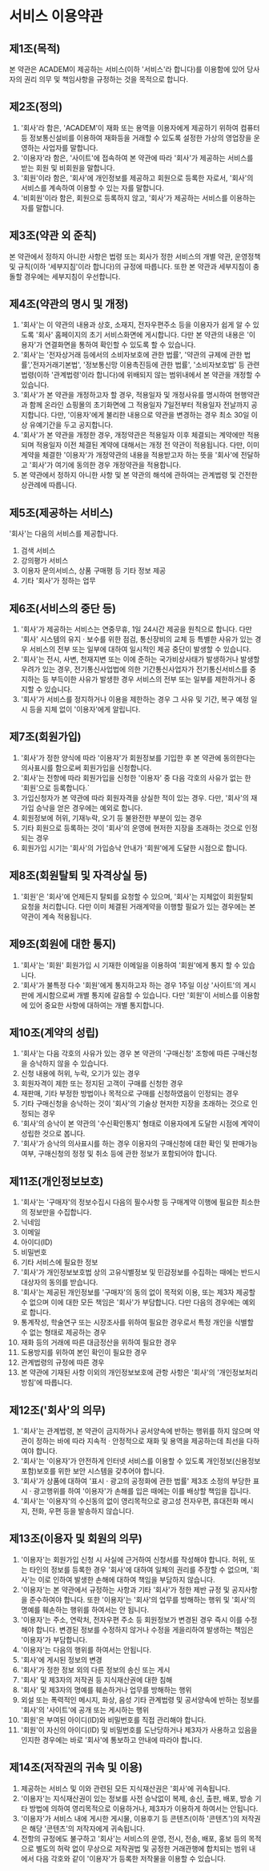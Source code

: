 # 서비스 이용약관
## 제1조(목적)

본 약관은 ACADEM이 제공하는 서비스(이하 '서비스'라 합니다)를 이용함에 있어 당사자의 권리 의무 및 책임사항을 규정하는 것을 목적으로 합니다.

## 제2조(정의)
1. '회사'라 함은, 'ACADEM'이 재화 또는 용역을 이용자에게 제공하기 위하여 컴퓨터 등 정보통신설비를 이용하여 재화등을 거래할 수 있도록 설정한 가상의 영업장을 운영하는 사업자를 말합니다.
1. '이용자'라 함은, '사이트'에 접속하여 본 약관에 따라 '회사'가 제공하는 서비스를 받는 회원 및 비회원을 말합니다.
1. '회원'이라 함은, '회사'에 개인정보를 제공하고 회원으로 등록한 자로서, '회사'의 서비스를 계속하여 이용할 수 있는 자를 말합니다.
1. '비회원'이라 함은, 회원으로 등록하지 않고, '회사'가 제공하는 서비스를 이용하는 자를 말합니다.

## 제3조(약관 외 준칙)
본 약관에서 정하지 아니한 사항은 법령 또는 회사가 정한 서비스의 개별 약관, 운영정책 및 규칙(이하 '세부지침'이라 합니다)의 규정에 따릅니다. 또한 본 약관과 세부지침이 충돌할 경우에는 세부지침이 우선합니다.

## 제4조(약관의 명시 및 개정)
1. '회사'는 이 약관의 내용과 상호, 소재지, 전자우편주소 등을 이용자가 쉽게 알 수 있도록 '회사' 홈페이지의 초기 서비스화면에 게시합니다. 다만 본 약관의 내용은 '이용자'가 연결화면을 통하여 확인할 수 있도록 할 수 있습니다.
1. '회사'는 '전자상거래 등에서의 소비자보호에 관한 법률', '약관의 규제에 관한 법률','전자거래기본법', '정보통신망 이용촉진등에 관한 법률', '소비자보호법' 등 관련법령(이하 '관계법령'이라 합니다)에 위배되지 않는 범위내에서 본 약관을 개정할 수 있습니다.
1. '회사'가 본 약관을 개정하고자 할 경우, 적용일자 및 개정사유를 명시하여 현행약관과 함께 온라인 쇼핑몰의 초기화면에 그 적용일자 7일전부터 적용일자 전날까지 공지합니다. 다만, '이용자'에게 불리한 내용으로 약관을 변경하는 경우 최소 30일 이상 유예기간을 두고 공지합니다.
1. '회사'가 본 약관을 개정한 경우, 개정약관은 적용일자 이후 체결되는 계약에만 적용되며 적용일자 이전 체결된 계약에 대해서는 개정 전 약관이 적용됩니다. 다만, 이미 계약을 체결한 '이용자'가 개정약관의 내용을 적용받고자 하는 뜻을 '회사'에 전달하고 '회사'가 여기에 동의한 경우 개정약관을 적용합니다.
1. 본 약관에서 정하지 아니한 사항 및 본 약관의 해석에 관하여는 관계법령 및 건전한 상관례에 따릅니다.

## 제5조(제공하는 서비스)
'회사'는 다음의 서비스를 제공합니다.

1. 검색 서비스
1. 강의평가 서비스
1. 이용자 문의서비스, 상품 구매평 등 기타 정보 제공
1. 기타 '회사'가 정하는 업무

## 제6조(서비스의 중단 등)
1. '회사'가 제공하는 서비스는 연중무휴, 1일 24시간 제공을 원칙으로 합니다. 다만 '회사' 시스템의 유지 · 보수를 위한 점검, 통신장비의 교체 등 특별한 사유가 있는 경우 서비스의 전부 또는 일부에 대하여 일시적인 제공 중단이 발생할 수 있습니다.
1. '회사'는 전시, 사변, 천재지변 또는 이에 준하는 국가비상사태가 발생하거나 발생할 우려가 있는 경우, 전기통신사업법에 의한 기간통신사업자가 전기통신서비스를 중지하는 등 부득이한 사유가 발생한 경우 서비스의 전부 또는 일부를 제한하거나 중지할 수 있습니다.
1. '회사'가 서비스를 정지하거나 이용을 제한하는 경우 그 사유 및 기간, 복구 예정 일시 등을 지체 없이 '이용자'에게 알립니다.

## 제7조(회원가입)
1. '회사'가 정한 양식에 따라 '이용자'가 회원정보를 기입한 후 본 약관에 동의한다는 의사표시를 함으로써 회원가입을 신청합니다.
1. '회사'는 전항에 따라 회원가입을 신청한 '이용자' 중 다음 각호의 사유가 없는 한 '회원'으로 등록합니다.`
  1. 가입신청자가 본 약관에 따라 회원자격을 상실한 적이 있는 경우. 다만, '회사'의 재가입 승낙을 얻은 경우에는 예외로 합니다.
  1. 회원정보에 허위, 기재누락, 오기 등 불완전한 부분이 있는 경우
  1. 기타 회원으로 등록하는 것이 '회사'의 운영에 현저한 지장을 초래하는 것으로 인정되는 경우
1. 회원가입 시기는 '회사'의 가입승낙 안내가 '회원'에게 도달한 시점으로 합니다.

## 제8조(회원탈퇴 및 자격상실 등)
1. '회원'은 '회사'에 언제든지 탈퇴를 요청할 수 있으며, '회사'는 지체없이 회원탈퇴 요청을 처리합니다. 다만 이미 체결된 거래계약을 이행할 필요가 있는 경우에는 본약관이 계속 적용됩니다.


## 제9조(회원에 대한 통지)
1. '회사'는 '회원' 회원가입 시 기재한 이메일을 이용하여 '회원'에게 통지 할 수 있습니다.
1. '회사'가 불특정 다수 '회원'에게 통지하고자 하는 경우 1주일 이상 '사이트'의 게시판에 게시함으로써 개별 통지에 갈음할 수 있습니다. 다만 '회원'이 서비스를 이용함에 있어 중요한 사항에 대하여는 개별 통지합니다.

## 제10조(계약의 성립)
1. '회사'는 다음 각호의 사유가 있는 경우 본 약관의 '구매신청' 조항에 따른 구매신청을 승낙하지 않을 수 있습니다.
  1. 신청 내용에 허위, 누락, 오기가 있는 경우
  1. 회원자격이 제한 또는 정지된 고객이 구매를 신청한 경우
  1. 재판매, 기타 부정한 방법이나 목적으로 구매를 신청하였음이 인정되는 경우
  1. 기타 구매신청을 승낙하는 것이 '회사'의 기술상 현저한 지장을 초래하는 것으로 인정되는 경우
1. '회사'의 승낙이 본 약관의 '수신확인통지' 형태로 이용자에게 도달한 시점에 계약이 성립한 것으로 봅니다.
1. '회사'가 승낙의 의사표시를 하는 경우 이용자의 구매신청에 대한 확인 및 판매가능여부, 구매신청의 정정 및 취소 등에 관한 정보가 포함되어야 합니다.

## 제11조(개인정보보호)
1. '회사'는 '구매자'의 정보수집시 다음의 필수사항 등 구매계약 이행에 필요한 최소한의 정보만을 수집합니다.
  1. 닉네임
  1. 이메일
  1. 아이디(ID)
  1. 비밀번호
  1. 기타 서비스에 필요한 정보
1. '회사'가 개인정보보호법 상의 고유식별정보 및 민감정보를 수집하는 때에는 반드시 대상자의 동의를 받습니다.
1. '회사'는 제공된 개인정보를 '구매자'의 동의 없이 목적외 이용, 또는 제3자 제공할 수 없으며 이에 대한 모든 책임은 '회사'가 부담합니다. 다만 다음의 경우에는 예외로 합니다.
  1. 통계작성, 학술연구 또는 시장조사를 위하여 필요한 경우로서 특정 개인을 식별할 수 없는 형태로 제공하는 경우
  1. 재화 등의 거래에 따른 대금정산을 위하여 필요한 경우
  1. 도용방지를 위하여 본인 확인이 필요한 경우
  1. 관계법령의 규정에 따른 경우
1. 본 약관에 기재된 사항 이외의 개인정보보호에 관항 사항은 '회사'의 '개인정보처리방침'에 따릅니다.

## 제12조('회사'의 의무)
1. '회사'는 관계법령, 본 약관이 금지하거나 공서양속에 반하는 행위를 하지 않으며 약관이 정하는 바에 따라 지속적 · 안정적으로 재화 및 용역을 제공하는데 최선을 다하여야 합니다.
1. '회사'는 '이용자'가 안전하게 인터넷 서비스를 이용할 수 있도록 개인정보(신용정보 포함)보호를 위한 보안
시스템을 갖추어야 합니다.
1. '회사'가 상품에 대하여 '표시 · 광고의 공정화에 관한 법률' 제3조 소정의 부당한 표시 · 광고행위를 하여
'이용자'가 손해를 입은 때에는 이를 배상할 책임을 집니다.
1. '회사'는 '이용자'의 수신동의 없이 영리목적으로 광고성 전자우편, 휴대전화 메시지, 전화, 우편 등을 발송하지
않습니다.

## 제13조(이용자 및 회원의 의무)

1. '이용자'는 회원가입 신청 시 사실에 근거하여 신청서를 작성해야 합니다. 허위, 또는 타인의 정보를 등록한 경우 '회사'에 대하여 일체의 권리를 주장할 수 없으며, '회사'는 이로 인하여 발생한 손해에 대하여 책임을 부담하지 않습니다.
1. '이용자'는 본 약관에서 규정하는 사항과 기타 '회사'가 정한 제반 규정 및 공지사항을 준수하여야 합니다. 또한 '이용자'는 '회사'의 업무를 방해하는 행위 및 '회사'의 명예를 훼손하는 행위를 하여서는 안 됩니다.
1. '이용자'는 주소, 연락처, 전자우편 주소 등 회원정보가 변경된 경우 즉시 이를 수정해야 합니다. 변경된 정보를 수정하지 않거나 수정을 게을리하여 발생하는 책임은 '이용자'가 부담합니다.
1. '이용자'는 다음의 행위를 하여서는 안됩니다.
  1. '회사'에 게시된 정보의 변경
  1. '회사'가 정한 정보 외의 다른 정보의 송신 또는 게시
  1. '회사' 및 제3자의 저작권 등 지식재산권에 대한 침해
  1. '회사' 및 제3자의 명예를 훼손하거나 업무를 방해하는 행위
  1. 외설 또는 폭력적인 메시지, 화상, 음성 기타 관계법령 및 공서양속에 반하는 정보를 '회사'의 '사이트'에 공개 또는 게시하는 행위
1. '회원'은 부여된 아이디(ID)와 비밀번호를 직접 관리해야 합니다.
1. '회원'이 자신의 아이디(ID) 및 비밀번호를 도난당하거나 제3자가 사용하고 있음을 인지한 경우에는 바로 '회사'에
통보하고 안내에 따라야 합니다.

## 제14조(저작권의 귀속 및 이용)
1. 제공하는 서비스 및 이와 관련된 모든 지식재산권은 '회사'에 귀속됩니다.
1. '이용자'는 지식재산권이 있는 정보를 사전 승낙없이 복제, 송신, 출판, 배포, 방송 기타 방법에 의하여 영리목적으로 이용하거나, 제3자가 이용하게 하여서는 안됩니다.
1. '이용자'가 서비스 내에 게시한 게시물, 이용후기 등 콘텐츠(이하 '콘텐츠')의 저작권은 해당 '콘텐츠'의 저작자에게 귀속됩니다.
1. 전항의 규정에도 불구하고 '회사'는 서비스의 운영, 전시, 전송, 배포, 홍보 등의 목적으로 별도의 허락 없이 무상으로 저작권법 및 공정한 거래관행에 합치되는 범위 내에서 다음 각호와 같이 '이용자'가 등록한 저작물을 이용할 수 있습니다.
